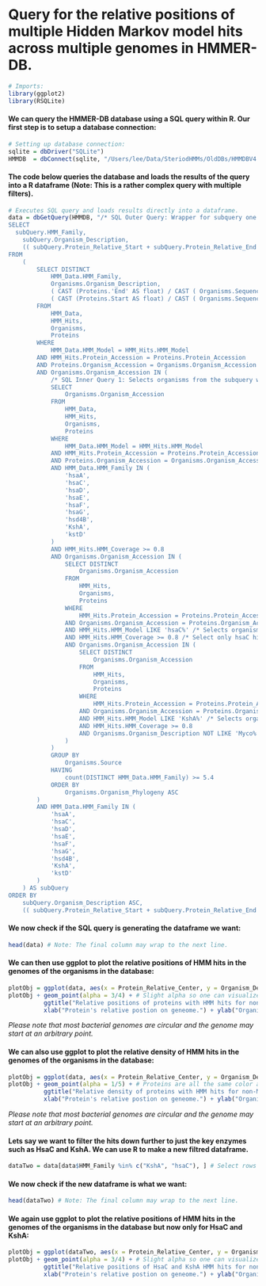Query for the relative positions of multiple Hidden Markov model hits across multiple genomes in HMMER-DB.
==========================================================================================================
```r
# Imports:
library(ggplot2)
library(RSQLite)
```

#### We can query the HMMER-DB database using a SQL query within R. Our first step is to setup a database connection:
```r
# Setting up database connection:
sqlite = dbDriver("SQLite")
HMMDB  = dbConnect(sqlite, "/Users/lee/Data/SteriodHMMs/OldDBs/HMMDBV4.sqlite") # Location of HMMER-DB Sqlite database.
```
#### The code below queries the database and loads the results of the query into a R dataframe (Note: This is a rather complex query with multiple filters). 
```r
# Executes SQL query and loads results directly into a dataframe. 
data = dbGetQuery(HMMDB, "/* SQL Outer Query: Wrapper for subquery one that calculates relative protein center from subquery one's relative protein start and stop.*/
SELECT
  subQuery.HMM_Family,
	subQuery.Organism_Description,
	(( subQuery.Protein_Relative_Start + subQuery.Protein_Relative_End ) / 2 ) AS Protein_Relative_Center
FROM
	(
		SELECT DISTINCT
			HMM_Data.HMM_Family,
			Organisms.Organism_Description,
			( CAST (Proteins.'End' AS float) / CAST ( Organisms.Sequence_Length AS float ) * 100 ) AS Protein_Relative_End, 
			( CAST (Proteins.Start AS float) / CAST ( Organisms.Sequence_Length AS float ) * 100 ) AS Protein_Relative_Start
		FROM
			HMM_Data,
			HMM_Hits,
			Organisms,
			Proteins
		WHERE
			HMM_Data.HMM_Model = HMM_Hits.HMM_Model
		AND HMM_Hits.Protein_Accession = Proteins.Protein_Accession
		AND Proteins.Organism_Accession = Organisms.Organism_Accession
		AND Organisms.Organism_Accession IN (
			/* SQL Inner Query 1: Selects organisms from the subquery with a HMM_Coverage of at least 60% for key steriod degrading enzymes.*/
			SELECT
				Organisms.Organism_Accession
			FROM
				HMM_Data,
				HMM_Hits,
				Organisms,
				Proteins
			WHERE
				HMM_Data.HMM_Model = HMM_Hits.HMM_Model
			AND HMM_Hits.Protein_Accession = Proteins.Protein_Accession
			AND Proteins.Organism_Accession = Organisms.Organism_Accession
			AND HMM_Data.HMM_Family IN (
				'hsaA',
				'hsaC',
				'hsaD',
				'hsaE',
				'hsaF',
				'hsaG',
				'hsd4B',
				'KshA',
				'kstD'
			)
			AND HMM_Hits.HMM_Coverage >= 0.8
			AND Organisms.Organism_Accession IN (
				SELECT DISTINCT
					Organisms.Organism_Accession
				FROM
					HMM_Hits,
					Organisms,
					Proteins
				WHERE
					HMM_Hits.Protein_Accession = Proteins.Protein_Accession
				AND Organisms.Organism_Accession = Proteins.Organism_Accession
				AND HMM_Hits.HMM_Model LIKE 'hsaC%' /* Selects organisms with a hit for HsaC*/
				AND HMM_Hits.HMM_Coverage >= 0.8 /* Select only hsaC hits with over 80% HMM coverage */
				AND Organisms.Organism_Accession IN (
					SELECT DISTINCT
						Organisms.Organism_Accession
					FROM
						HMM_Hits,
						Organisms,
						Proteins
					WHERE
						HMM_Hits.Protein_Accession = Proteins.Protein_Accession
					AND Organisms.Organism_Accession = Proteins.Organism_Accession
					AND HMM_Hits.HMM_Model LIKE 'KshA%' /* Selects organisms with a hit for KshA*/
					AND HMM_Hits.HMM_Coverage >= 0.8
					AND Organisms.Organism_Description NOT LIKE 'Myco%'
				)
			)
			GROUP BY
				Organisms.Source
			HAVING
				count(DISTINCT HMM_Data.HMM_Family) >= 5.4
			ORDER BY
				Organisms.Organism_Phylogeny ASC
		)
		AND HMM_Data.HMM_Family IN (
			'hsaA',
			'hsaC',
			'hsaD',
			'hsaE',
			'hsaF',
			'hsaG',
			'hsd4B',
			'KshA',
			'kstD'
		)
	) AS subQuery
ORDER BY
	subQuery.Organism_Description ASC,
	(( subQuery.Protein_Relative_Start + subQuery.Protein_Relative_End ) / 2 )")
```

#### We now check if the SQL query is generating the dataframe we want:
```r
head(data) # Note: The final column may wrap to the next line.
```

#### We can then use ggplot to plot the relative positions of HMM hits in the genomes of the organisms in the database:
```r
plotObj = ggplot(data, aes(x = Protein_Relative_Center, y = Organism_Description, color = factor(HMM_Family)))
plotObj + geom_point(alpha = 3/4) + # Slight alpha so one can visualize overlaping points better.
          ggtitle("Relative positions of proteins with HMM hits for non-Mycobacterium bacteria in the database.") + 
          xlab("Protein's relative postion on geneome.") + ylab("Organism") + labs(colour = "Type of HMM hit:") 
```

*Please note that most bacterial genomes are circular and the genome may start at an arbitrary point.*

#### We can also use ggplot to plot the relative density of HMM hits in the genomes of the organisms in the database:
```r
plotObj = ggplot(data, aes(x = Protein_Relative_Center, y = Organism_Description, fill = 'black'))
plotObj + geom_point(alpha = 1/5) + # Proteins are all the same color and we use alpha to highlight areas with a greater number of hit proteins.
          ggtitle("Relative density of proteins with HMM hits for non-Mycobacterium bacteria in the database.") + 
          xlab("Protein's relative postion on geneome.") + ylab("Organism") + theme(legend.position = "none")
```

*Please note that most bacterial genomes are circular and the genome may start at an arbitrary point.*

#### Lets say we want to filter the hits down further to just the key enzymes such as HsaC and KshA. We can use R to make a new filtred dataframe.
```r
dataTwo = data[data$HMM_Family %in% c("KshA", "hsaC"), ] # Select rows where the column HMM_Family is equal to KshA or hsaC.
```
#### We now check if the new dataframe is what we want:
```r
head(dataTwo) # Note: The final column may wrap to the next line.
```

#### We again use ggplot to plot the relative positions of HMM hits in the genomes of the organisms in the database but now only for HsaC and KshA:
```r
plotObj = ggplot(dataTwo, aes(x = Protein_Relative_Center, y = Organism_Description, color = factor(HMM_Family)))
plotObj + geom_point(alpha = 3/4) + # Slight alpha so one can visualize overlaping points better.
          ggtitle("Relative positions of HsaC and KshA HMM hits for non-Mycobacterium bacteria in the database.") + 
          xlab("Protein's relative postion on geneome.") + ylab("Organism") + labs(colour = "Type of HMM hit:") 
```
